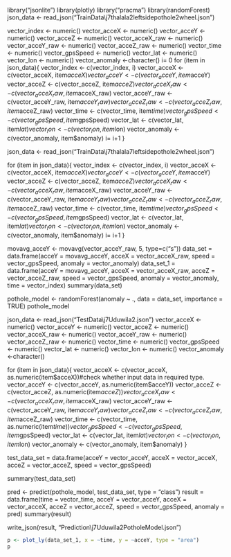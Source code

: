 library("jsonlite")
library(plotly)
library("pracma")
library(randomForest)
json_data <- read_json("TrainData\\j7thalala2leftsidepothole2wheel.json")

vector_index <- numeric()
vector_acceX <- numeric()
vector_acceY <- numeric()
vector_acceZ <- numeric()
vector_acceX_raw <- numeric()
vector_acceY_raw <- numeric()
vector_acceZ_raw <- numeric()
vector_time <- numeric()
vector_gpsSpeed <- numeric()
vector_lat <- numeric()
vector_lon <- numeric()
vector_anomaly <-character()
i= 0
for (item in json_data){
  vector_index <- c(vector_index, i)
  vector_acceX <- c(vector_acceX, item$acceX)
  vector_acceY <- c(vector_acceY, item$acceY)
  vector_acceZ <- c(vector_acceZ, item$acceZ)
  vector_acceX_raw <- c(vector_acceX_raw, item$acceX_raw)
  vector_acceY_raw <- c(vector_acceY_raw, item$acceY_raw)
  vector_acceZ_raw <- c(vector_acceZ_raw, item$acceZ_raw)
  vector_time <- c(vector_time, item$time)
  vector_gpsSpeed <- c(vector_gpsSpeed, item$gpsSpeed)
  vector_lat <- c(vector_lat, item$lat)
  vector_lon <- c(vector_lon, item$lon)
  vector_anomaly <- c(vector_anomaly, item$anomaly)
  i= i+1
}

json_data <- read_json("TrainData\\j7thalala7leftsidepothole2wheel.json")

for (item in json_data){
  vector_index <- c(vector_index, i)
  vector_acceX <- c(vector_acceX, item$acceX)
  vector_acceY <- c(vector_acceY, item$acceY)
  vector_acceZ <- c(vector_acceZ, item$acceZ)
  vector_acceX_raw <- c(vector_acceX_raw, item$acceX_raw)
  vector_acceY_raw <- c(vector_acceY_raw, item$acceY_raw)
  vector_acceZ_raw <- c(vector_acceZ_raw, item$acceZ_raw)
  vector_time <- c(vector_time, item$time)
  vector_gpsSpeed <- c(vector_gpsSpeed, item$gpsSpeed)
  vector_lat <- c(vector_lat, item$lat)
  vector_lon <- c(vector_lon, item$lon)
  vector_anomaly <- c(vector_anomaly, item$anomaly)
  i= i+1
}

<!-- json_data <- read_json("TrainData\\pothole1RahulaRoadRightWheel.json") -->

<!-- for (item in json_data){ -->
<!--   vector_index <- c(vector_index, i) -->
<!--   vector_acceX <- c(vector_acceX, item$acceX) -->
<!--   vector_acceY <- c(vector_acceY, item$acceY) -->
<!--   vector_acceZ <- c(vector_acceZ, item$acceZ) -->
<!--   vector_acceX_raw <- c(vector_acceX_raw, item$acceX_raw) -->
<!--   vector_acceY_raw <- c(vector_acceY_raw, item$acceY_raw) -->
<!--   vector_acceZ_raw <- c(vector_acceZ_raw, item$acceZ_raw) -->
<!--   vector_time <- c(vector_time, item$time) -->
<!--   vector_gpsSpeed <- c(vector_gpsSpeed, item$gpsSpeed) -->
<!--   vector_lat <- c(vector_lat, item$lat) -->
<!--   vector_lon <- c(vector_lon, item$lon) -->
<!--   vector_anomaly <- c(vector_anomaly, item$anomaly) -->
<!--   i= i+1 -->
<!-- } -->

<!-- json_data <- read_json("TrainData\\pothole2RahulaRoadLeftWheel.json") -->

<!-- for (item in json_data){ -->
<!--   vector_index <- c(vector_index, i) -->
<!--   vector_acceX <- c(vector_acceX, item$acceX) -->
<!--   vector_acceY <- c(vector_acceY, item$acceY) -->
<!--   vector_acceZ <- c(vector_acceZ, item$acceZ) -->
<!--   vector_acceX_raw <- c(vector_acceX_raw, item$acceX_raw) -->
<!--   vector_acceY_raw <- c(vector_acceY_raw, item$acceY_raw) -->
<!--   vector_acceZ_raw <- c(vector_acceZ_raw, item$acceZ_raw) -->
<!--   vector_time <- c(vector_time, item$time) -->
<!--   vector_gpsSpeed <- c(vector_gpsSpeed, item$gpsSpeed) -->
<!--   vector_lat <- c(vector_lat, item$lat) -->
<!--   vector_lon <- c(vector_lon, item$lon) -->
<!--   vector_anomaly <- c(vector_anomaly, item$anomaly) -->
<!--   i= i+1 -->
<!-- } -->

<!-- json_data <- read_json("TrainData\\pothole3WalpolaRoadLeftWheel.json") -->

<!-- for (item in json_data){ -->
<!--   vector_index <- c(vector_index, i) -->
<!--   vector_acceX <- c(vector_acceX, item$acceX) -->
<!--   vector_acceY <- c(vector_acceY, item$acceY) -->
<!--   vector_acceZ <- c(vector_acceZ, item$acceZ) -->
<!--   vector_acceX_raw <- c(vector_acceX_raw, item$acceX_raw) -->
<!--   vector_acceY_raw <- c(vector_acceY_raw, item$acceY_raw) -->
<!--   vector_acceZ_raw <- c(vector_acceZ_raw, item$acceZ_raw) -->
<!--   vector_time <- c(vector_time, item$time) -->
<!--   vector_gpsSpeed <- c(vector_gpsSpeed, item$gpsSpeed) -->
<!--   vector_lat <- c(vector_lat, item$lat) -->
<!--   vector_lon <- c(vector_lon, item$lon) -->
<!--   vector_anomaly <- c(vector_anomaly, item$anomaly) -->
<!--   i= i+1 -->
<!-- } -->

<!-- json_data <- read_json("TrainData\\pothole4WalpolaRoadLeftWheel.json") -->

<!-- for (item in json_data){ -->
<!--   vector_index <- c(vector_index, i) -->
<!--   vector_acceX <- c(vector_acceX, item$acceX) -->
<!--   vector_acceY <- c(vector_acceY, item$acceY) -->
<!--   vector_acceZ <- c(vector_acceZ, item$acceZ) -->
<!--   vector_acceX_raw <- c(vector_acceX_raw, item$acceX_raw) -->
<!--   vector_acceY_raw <- c(vector_acceY_raw, item$acceY_raw) -->
<!--   vector_acceZ_raw <- c(vector_acceZ_raw, item$acceZ_raw) -->
<!--   vector_time <- c(vector_time, item$time) -->
<!--   vector_gpsSpeed <- c(vector_gpsSpeed, item$gpsSpeed) -->
<!--   vector_lat <- c(vector_lat, item$lat) -->
<!--   vector_lon <- c(vector_lon, item$lon) -->
<!--   vector_anomaly <- c(vector_anomaly, item$anomaly) -->
<!--   i= i+1 -->
<!-- } -->

movavg_acceY <- movavg(vector_acceY_raw, 5, type=c("s"))
data_set = data.frame(acceY = movavg_acceY, acceX = vector_acceX_raw, speed = vector_gpsSpeed, anomaly = vector_anomaly)
data_set_1 = data.frame(acceY = movavg_acceY, acceX = vector_acceX_raw, acceZ = vector_acceZ_raw, speed = vector_gpsSpeed, anomaly = vector_anomaly, time = vector_index)
summary(data_set)

pothole_model <- randomForest(anomaly ~ ., data = data_set, importance = TRUE)
pothole_model

json_data <- read_json("TestData\\j7Uduwila2.json")
vector_acceX <- numeric()
vector_acceY <- numeric()
vector_acceZ <- numeric()
vector_acceX_raw <- numeric()
vector_acceY_raw <- numeric()
vector_acceZ_raw <- numeric()
vector_time <- numeric()
vector_gpsSpeed <- numeric()
vector_lat <- numeric()
vector_lon <- numeric()
vector_anomaly <-character()

for (item in json_data){
  vector_acceX <- c(vector_acceX, as.numeric(item$acceX))#check whether input data in required type.
  vector_acceY <- c(vector_acceY, as.numeric(item$acceY))
  vector_acceZ <- c(vector_acceZ, as.numeric(item$acceZ))
  vector_acceX_raw <- c(vector_acceX_raw, item$acceX_raw)
  vector_acceY_raw <- c(vector_acceY_raw, item$acceY_raw)
  vector_acceZ_raw <- c(vector_acceZ_raw, item$acceZ_raw)
  vector_time <- c(vector_time, as.numeric(item$time))
  vector_gpsSpeed <- c(vector_gpsSpeed, item$gpsSpeed)
  vector_lat <- c(vector_lat, item$lat)
  vector_lon <- c(vector_lon, item$lon)
  vector_anomaly <- c(vector_anomaly, item$anomaly)
}

test_data_set = data.frame(acceY = vector_acceY, acceX = vector_acceX, acceZ = vector_acceZ, speed = vector_gpsSpeed)

summary(test_data_set)

pred <- predict(pothole_model, test_data_set, type = "class")
result = data.frame(time = vector_time, acceY = vector_acceY, acceX = vector_acceX, acceZ = vector_acceZ, speed = vector_gpsSpeed, anomaly = pred)
summary(result)

write_json(result, "Prediction\\j7Uduwila2PotholeModel.json")
```r
p <- plot_ly(data_set_1, x = ~time, y = ~acceY, type = "area")
p
```

